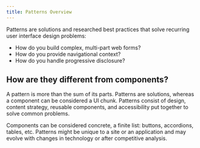 ```yaml
---
title: Patterns Overview
---
```


Patterns are solutions and researched best practices that solve recurring user interface design problems:

- How do you build complex, multi-part web forms?
- How do you provide navigational context?
- How do you handle progressive disclosure?

## How are they different from components?

A pattern is more than the sum of its parts. Patterns are solutions, whereas a component can be considered a UI chunk. Patterns consist of design, content strategy, reusable components, and accessibility put together to solve common problems.

Components can be considered concrete, a finite list: buttons, accordions, tables, etc. Patterns might be unique to a site or an application and may evolve with changes in technology or after competitive analysis.
